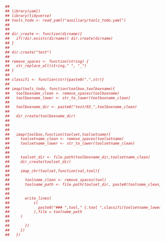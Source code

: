 
```r
## 
## library(yaml)
## library(tidyverse)
## tools_todo <- read_yaml("auxiliary/tools_todo.yaml")
## 
## 
## dir_create <- function(dirname){
##   if(!dir.exists(dirname)) dir.create(dirname)
## }
## 
## dir.create("test")
## 
## remove_spaces <- function(string) {
##   str_replace_all(string," ", "_")
## }
## 
## classifi <- function(str){paste0(".",str)}
## 
## imap(tools_todo, function(toolbox,toolboxname){
##   toolboxname_clean <- remove_spaces(toolboxname)
##   toolboxname_lower <- str_to_lower(toolboxname_clean)
## 
##   toolboxname_dir <- paste0("test/03_",toolboxname_clean)
## 
##   dir_create(toolboxname_dir)
## 
## 
## 
##   imap(toolbox,function(toolset,toolsetname){
##     toolsetname_clean <- remove_spaces(toolsetname)
##     toolsetname_lower <- str_to_lower(toolsetname_clean)
## 
## 
##     toolset_dir <- file.path(toolboxname_dir,toolsetname_clean)
##     dir_create(toolset_dir)
## 
##     imap_chr(toolset,function(val,tool){
## 
##       toolname_clean <- remove_spaces(tool)
##       toolname_path <- file.path(toolset_dir, paste0(toolname_clean,".Rmd"))
## 
## 
##       write_lines(
##           c(
##             paste0("### ",tool," {.tool ",classifi(toolsetname_lower)," ", classifi(toolboxname_lower),"}")
##           ),file = toolname_path
##     )
## 
##       })
##     })
##   })
```

